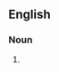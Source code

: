 ==English==

===Noun===
{{head|en|noun form|head=[[polar]] [[bear]]s}}

# {{plural of|polar bear|lang=en}}